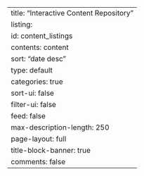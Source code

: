 ---
title: "Interactive Content Repository"
listing:
  id: content_listings
  contents: content
  sort: "date desc"
  type: default
  categories: true
  sort-ui: false
  filter-ui: false
  feed: false
  max-description-length: 250
page-layout: full
title-block-banner: true
comments: false
---